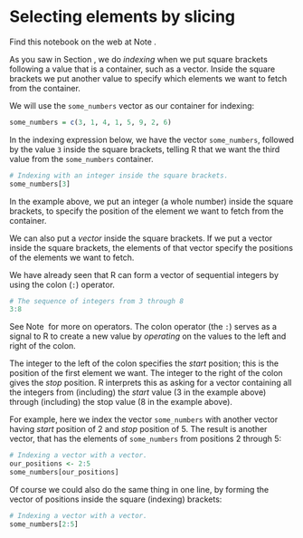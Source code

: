 # Selecting elements by slicing


Find this notebook on the web at Note .

As you saw in Section , we do *indexing* when we put square brackets
following a value that is a container, such as a vector. Inside the
square brackets we put another value to specify which elements we want
to fetch from the container.

We will use the `some_numbers` vector as our container for indexing:

```r
some_numbers = c(3, 1, 4, 1, 5, 9, 2, 6)
```

In the indexing expression below, we have the vector `some_numbers`,
followed by the value `3` inside the square brackets, telling R that we
want the third value from the `some_numbers` container.

```r
# Indexing with an integer inside the square brackets.
some_numbers[3]
```

In the example above, we put an integer (a whole number) inside the
square brackets, to specify the position of the element we want to fetch
from the container.



We can also put a *vector* inside the square brackets. If we put a
vector inside the square brackets, the elements of that vector specify
the positions of the elements we want to fetch.

We have already seen that R can form a vector of sequential integers by
using the colon (`:`) operator.

```r
# The sequence of integers from 3 through 8
3:8
```

See Note  for more on operators. The colon operator (the `:`) serves as
a signal to R to create a new value by *operating* on the values to the
left and right of the colon.

The integer to the left of the colon specifies the *start* position;
this is the position of the first element we want. The integer to the
right of the colon gives the *stop* position. R interprets this as
asking for a vector containing all the integers from (including) the
*start* value (3 in the example above) through (including) the stop
value (8 in the example above).

For example, here we index the vector `some_numbers` with another vector
having *start* position of 2 and *stop* position of 5. The result is
another vector, that has the elements of `some_numbers` from positions 2
through 5:

```r
# Indexing a vector with a vector.
our_positions <- 2:5
some_numbers[our_positions]
```

Of course we could also do the same thing in one line, by forming the
vector of positions inside the square (indexing) brackets:

```r
# Indexing a vector with a vector.
some_numbers[2:5]
```

